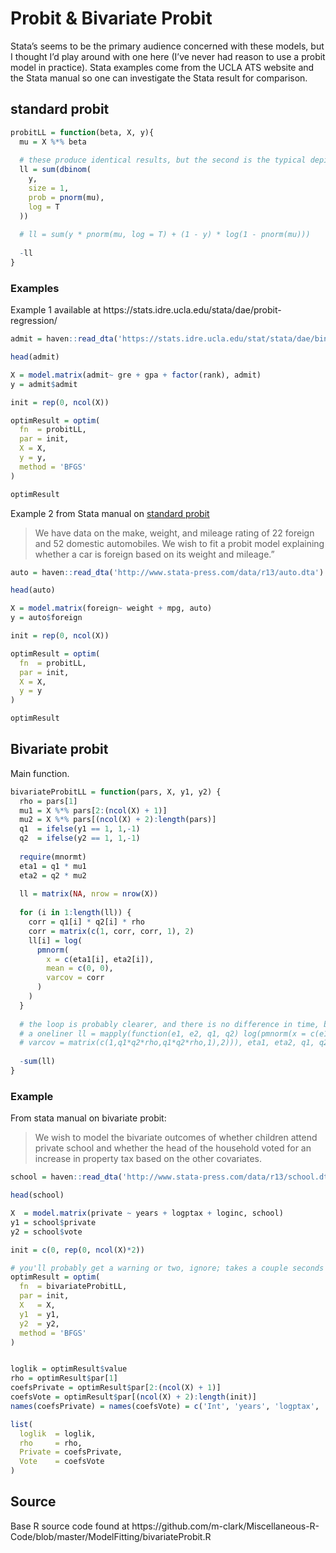 # Probit & Bivariate Probit

Stata's seems to be the primary audience concerned with these models, but I
thought I'd play around with one here (I've never had reason to use a probit
model in practice).  Stata examples come from the UCLA ATS website and the Stata
manual so one can investigate the Stata result for comparison.



## standard probit

```r
probitLL = function(beta, X, y){
  mu = X %*% beta
  
  # these produce identical results, but the second is the typical depiction
  ll = sum(dbinom(
    y,
    size = 1,
    prob = pnorm(mu),
    log = T
  ))
  
  # ll = sum(y * pnorm(mu, log = T) + (1 - y) * log(1 - pnorm(mu)))
  
  -ll
}
```


### Examples

Example 1 available at https://stats.idre.ucla.edu/stata/dae/probit-regression/

```r
admit = haven::read_dta('https://stats.idre.ucla.edu/stat/stata/dae/binary.dta')

head(admit)

X = model.matrix(admit~ gre + gpa + factor(rank), admit)
y = admit$admit

init = rep(0, ncol(X))

optimResult = optim(
  fn  = probitLL,
  par = init,
  X = X,
  y = y,
  method = 'BFGS'
)

optimResult 
```




Example 2 from Stata manual on [standard probit](http://www.stata.com/manuals13/rprobit.pdf) 

> We have data on the make, weight, and mileage rating of 22 foreign and 52 domestic automobiles. We wish to fit a probit model explaining whether a car is foreign based on its weight and mileage."

```r
auto = haven::read_dta('http://www.stata-press.com/data/r13/auto.dta')

head(auto)

X = model.matrix(foreign~ weight + mpg, auto)
y = auto$foreign

init = rep(0, ncol(X))

optimResult = optim(
  fn  = probitLL,
  par = init,
  X = X,
  y = y
)

optimResult
```



## Bivariate probit

Main function.

```r
bivariateProbitLL = function(pars, X, y1, y2) {
  rho = pars[1]
  mu1 = X %*% pars[2:(ncol(X) + 1)]
  mu2 = X %*% pars[(ncol(X) + 2):length(pars)]
  q1  = ifelse(y1 == 1, 1,-1)
  q2  = ifelse(y2 == 1, 1,-1)
  
  require(mnormt)
  eta1 = q1 * mu1
  eta2 = q2 * mu2
  
  ll = matrix(NA, nrow = nrow(X))
  
  for (i in 1:length(ll)) {
    corr = q1[i] * q2[i] * rho
    corr = matrix(c(1, corr, corr, 1), 2)
    ll[i] = log(
      pmnorm(
        x = c(eta1[i], eta2[i]),
        mean = c(0, 0),
        varcov = corr
      )
    )
  }
  
  # the loop is probably clearer, and there is no difference in time, but here's
  # a oneliner ll = mapply(function(e1, e2, q1, q2) log(pmnorm(x = c(e1, e2),
  # varcov = matrix(c(1,q1*q2*rho,q1*q2*rho,1),2))), eta1, eta2, q1, q2)
  
  -sum(ll)
}
```




### Example 

From stata manual on bivariate probit:

> We wish to model the bivariate outcomes of whether children attend private 
school and whether the head of the household voted for an increase in property
tax based on the other covariates.

```r
school = haven::read_dta('http://www.stata-press.com/data/r13/school.dta')

head(school)

X  = model.matrix(private ~ years + logptax + loginc, school)
y1 = school$private
y2 = school$vote

init = c(0, rep(0, ncol(X)*2))

# you'll probably get a warning or two, ignore; takes a couple seconds
optimResult = optim(
  fn  = bivariateProbitLL,
  par = init,
  X   = X,
  y1  = y1,
  y2  = y2,
  method = 'BFGS'
)


loglik = optimResult$value
rho = optimResult$par[1]
coefsPrivate = optimResult$par[2:(ncol(X) + 1)]
coefsVote = optimResult$par[(ncol(X) + 2):length(init)]
names(coefsPrivate) = names(coefsVote) = c('Int', 'years', 'logptax', 'loginc')

list(
  loglik  = loglik,
  rho     = rho,
  Private = coefsPrivate,
  Vote    = coefsVote
)
```




## Source

Base R source code found at https://github.com/m-clark/Miscellaneous-R-Code/blob/master/ModelFitting/bivariateProbit.R
